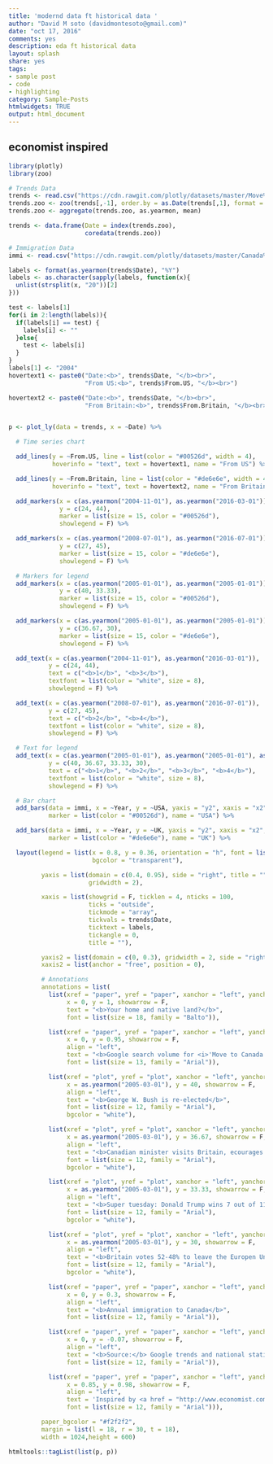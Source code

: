 ```yaml
---
title: 'modernd data ft historical data '
author: "David M soto (davidmontesoto@gmail.com)"
date: "oct 17, 2016"
comments: yes
description: eda ft historical data
layout: splash
share: yes
tags:
- sample post
- code
- highlighting
category: Sample-Posts
htmlwidgets: TRUE
output: html_document
---
```



## economist inspired

```r
library(plotly)
library(zoo)

# Trends Data
trends <- read.csv("https://cdn.rawgit.com/plotly/datasets/master/Move%20to%20Canada.csv", check.names = F, stringsAsFactors = F)
trends.zoo <- zoo(trends[,-1], order.by = as.Date(trends[,1], format = "%d/%m/%Y"))
trends.zoo <- aggregate(trends.zoo, as.yearmon, mean)

trends <- data.frame(Date = index(trends.zoo),
                     coredata(trends.zoo))

# Immigration Data
immi <- read.csv("https://cdn.rawgit.com/plotly/datasets/master/Canada%20Immigration.csv", stringsAsFactors = F)

labels <- format(as.yearmon(trends$Date), "%Y")
labels <- as.character(sapply(labels, function(x){
  unlist(strsplit(x, "20"))[2]
}))

test <- labels[1]
for(i in 2:length(labels)){
  if(labels[i] == test) {
    labels[i] <- ""
  }else{
    test <- labels[i]
  }
}
labels[1] <- "2004"
hovertext1 <- paste0("Date:<b>", trends$Date, "</b><br>",
                     "From US:<b>", trends$From.US, "</b><br>")

hovertext2 <- paste0("Date:<b>", trends$Date, "</b><br>",
                     "From Britain:<b>", trends$From.Britain, "</b><br>")


p <- plot_ly(data = trends, x = ~Date) %>%

  # Time series chart

  add_lines(y = ~From.US, line = list(color = "#00526d", width = 4),
            hoverinfo = "text", text = hovertext1, name = "From US") %>%

  add_lines(y = ~From.Britain, line = list(color = "#de6e6e", width = 4),
            hoverinfo = "text", text = hovertext2, name = "From Britain") %>%

  add_markers(x = c(as.yearmon("2004-11-01"), as.yearmon("2016-03-01")),
              y = c(24, 44),
              marker = list(size = 15, color = "#00526d"),
              showlegend = F) %>%

  add_markers(x = c(as.yearmon("2008-07-01"), as.yearmon("2016-07-01")),
              y = c(27, 45),
              marker = list(size = 15, color = "#de6e6e"),
              showlegend = F) %>%

  # Markers for legend
  add_markers(x = c(as.yearmon("2005-01-01"), as.yearmon("2005-01-01")),
              y = c(40, 33.33),
              marker = list(size = 15, color = "#00526d"),
              showlegend = F) %>%

  add_markers(x = c(as.yearmon("2005-01-01"), as.yearmon("2005-01-01")),
              y = c(36.67, 30),
              marker = list(size = 15, color = "#de6e6e"),
              showlegend = F) %>%

  add_text(x = c(as.yearmon("2004-11-01"), as.yearmon("2016-03-01")),
           y = c(24, 44),
           text = c("<b>1</b>", "<b>3</b>"),
           textfont = list(color = "white", size = 8),
           showlegend = F) %>%

  add_text(x = c(as.yearmon("2008-07-01"), as.yearmon("2016-07-01")),
           y = c(27, 45),
           text = c("<b>2</b>", "<b>4</b>"),
           textfont = list(color = "white", size = 8),
           showlegend = F) %>%

  # Text for legend
  add_text(x = c(as.yearmon("2005-01-01"), as.yearmon("2005-01-01"), as.yearmon("2005-01-01"), as.yearmon("2005-01-01")),
           y = c(40, 36.67, 33.33, 30),
           text = c("<b>1</b>", "<b>2</b>", "<b>3</b>", "<b>4</b>"),
           textfont = list(color = "white", size = 8),
           showlegend = F) %>%

  # Bar chart
  add_bars(data = immi, x = ~Year, y = ~USA, yaxis = "y2", xaxis = "x2", showlegend = F,
           marker = list(color = "#00526d"), name = "USA") %>%

  add_bars(data = immi, x = ~Year, y = ~UK, yaxis = "y2", xaxis = "x2", showlegend = F,
           marker = list(color = "#de6e6e"), name = "UK") %>%

  layout(legend = list(x = 0.8, y = 0.36, orientation = "h", font = list(size = 10),
                       bgcolor = "transparent"),

         yaxis = list(domain = c(0.4, 0.95), side = "right", title = "", ticklen = 0,
                      gridwidth = 2),

         xaxis = list(showgrid = F, ticklen = 4, nticks = 100,
                      ticks = "outside",
                      tickmode = "array",
                      tickvals = trends$Date,
                      ticktext = labels,
                      tickangle = 0,
                      title = ""),

         yaxis2 = list(domain = c(0, 0.3), gridwidth = 2, side = "right"),
         xaxis2 = list(anchor = "free", position = 0),

         # Annotations
         annotations = list(
           list(xref = "paper", yref = "paper", xanchor = "left", yanchor = "right",
                x = 0, y = 1, showarrow = F,
                text = "<b>Your home and native land?</b>",
                font = list(size = 18, family = "Balto")),

           list(xref = "paper", yref = "paper", xanchor = "left", yanchor = "right",
                x = 0, y = 0.95, showarrow = F,
                align = "left",
                text = "<b>Google search volume for <i>'Move to Canada'</i></b><br><sup>100 is peak volume<br><b>Note</b> that monthly averages are used</sup>",
                font = list(size = 13, family = "Arial")),

           list(xref = "plot", yref = "plot", xanchor = "left", yanchor = "right",
                x = as.yearmon("2005-03-01"), y = 40, showarrow = F,
                align = "left",
                text = "<b>George W. Bush is re-elected</b>",
                font = list(size = 12, family = "Arial"),
                bgcolor = "white"),

           list(xref = "plot", yref = "plot", xanchor = "left", yanchor = "right",
                x = as.yearmon("2005-03-01"), y = 36.67, showarrow = F,
                align = "left",
                text = "<b>Canadian minister visits Britain, ecourages skilled workers to move</b>",
                font = list(size = 12, family = "Arial"),
                bgcolor = "white"),

           list(xref = "plot", yref = "plot", xanchor = "left", yanchor = "right",
                x = as.yearmon("2005-03-01"), y = 33.33, showarrow = F,
                align = "left",
                text = "<b>Super tuesday: Donald Trump wins 7 out of 11 republican primaries</b>",
                font = list(size = 12, family = "Arial"),
                bgcolor = "white"),

           list(xref = "plot", yref = "plot", xanchor = "left", yanchor = "right",
                x = as.yearmon("2005-03-01"), y = 30, showarrow = F,
                align = "left",
                text = "<b>Britain votes 52-48% to leave the Europen Union</b>",
                font = list(size = 12, family = "Arial"),
                bgcolor = "white"),

           list(xref = "paper", yref = "paper", xanchor = "left", yanchor = "right",
                x = 0, y = 0.3, showarrow = F,
                align = "left",
                text = "<b>Annual immigration to Canada</b>",
                font = list(size = 12, family = "Arial")),

           list(xref = "paper", yref = "paper", xanchor = "left", yanchor = "right",
                x = 0, y = -0.07, showarrow = F,
                align = "left",
                text = "<b>Source:</b> Google trends and national statistics",
                font = list(size = 12, family = "Arial")),

           list(xref = "paper", yref = "paper", xanchor = "left", yanchor = "right",
                x = 0.85, y = 0.98, showarrow = F,
                align = "left",
                text = 'Inspired by <a href = "http://www.economist.com/blogs/graphicdetail/2016/07/daily-chart">The economist</a>',
                font = list(size = 12, family = "Arial"))),

         paper_bgcolor = "#f2f2f2",
         margin = list(l = 18, r = 30, t = 18),
         width = 1024,height = 600)

htmltools::tagList(list(p, p))


```

